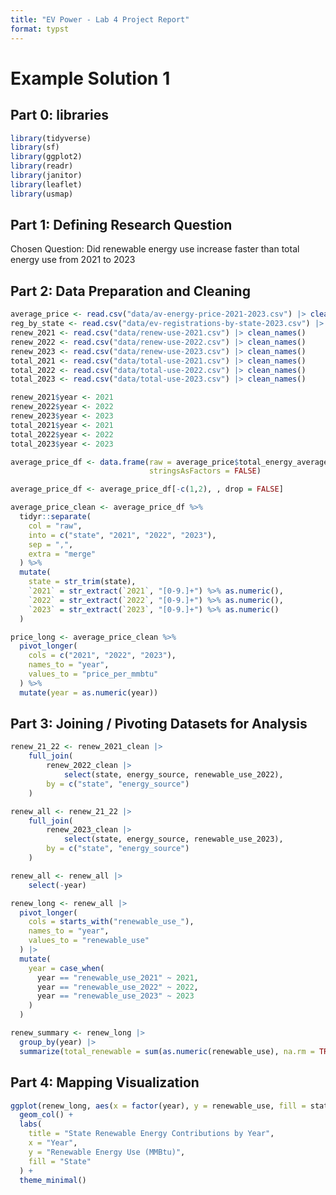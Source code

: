 ```yaml
---
title: "EV Power - Lab 4 Project Report"
format: typst
---
```


# Example Solution 1

## **Part 0: libraries**

```r
library(tidyverse)
library(sf)         
library(ggplot2)     
library(readr)
library(janitor)     
library(leaflet)     
library(usmap)       
```

## **Part 1:** **Defining Research Question**

Chosen Question: Did renewable energy use increase faster than total energy use from 2021 to 2023

## **Part 2: Data Preparation and Cleaning**

```r
average_price <- read.csv("data/av-energy-price-2021-2023.csv") |> clean_names()
reg_by_state <- read.csv("data/ev-registrations-by-state-2023.csv") |> clean_names()
renew_2021 <- read.csv("data/renew-use-2021.csv") |> clean_names()
renew_2022 <- read.csv("data/renew-use-2022.csv") |> clean_names()
renew_2023 <- read.csv("data/renew-use-2023.csv") |> clean_names()
total_2021 <- read.csv("data/total-use-2021.csv") |> clean_names()
total_2022 <- read.csv("data/total-use-2022.csv") |> clean_names()
total_2023 <- read.csv("data/total-use-2023.csv") |> clean_names()

renew_2021$year <- 2021
renew_2022$year <- 2022
renew_2023$year <- 2023
total_2021$year <- 2021
total_2022$year <- 2022
total_2023$year <- 2023

average_price_df <- data.frame(raw = average_price$total_energy_average_price_dollars_per_million_btu, 
                               stringsAsFactors = FALSE)

average_price_df <- average_price_df[-c(1,2), , drop = FALSE]

average_price_clean <- average_price_df %>%
  tidyr::separate(
    col = "raw",
    into = c("state", "2021", "2022", "2023"),
    sep = ",",
    extra = "merge"
  ) %>%
  mutate(
    state = str_trim(state),
    `2021` = str_extract(`2021`, "[0-9.]+") %>% as.numeric(),
    `2022` = str_extract(`2022`, "[0-9.]+") %>% as.numeric(),
    `2023` = str_extract(`2023`, "[0-9.]+") %>% as.numeric()
  )

price_long <- average_price_clean %>%
  pivot_longer(
    cols = c("2021", "2022", "2023"),
    names_to = "year",
    values_to = "price_per_mmbtu"
  ) %>%
  mutate(year = as.numeric(year))


```

## **Part 3: Joining / Pivoting Datasets for Analysis**

```r
renew_21_22 <- renew_2021_clean |>
    full_join(
        renew_2022_clean |>
            select(state, energy_source, renewable_use_2022),
        by = c("state", "energy_source")
    )

renew_all <- renew_21_22 |>
    full_join(
        renew_2023_clean |>
            select(state, energy_source, renewable_use_2023),
        by = c("state", "energy_source")
    )

renew_all <- renew_all |> 
    select(-year)

renew_long <- renew_all |>
  pivot_longer(
    cols = starts_with("renewable_use_"),
    names_to = "year",
    values_to = "renewable_use"
  ) |>
  mutate(
    year = case_when(
      year == "renewable_use_2021" ~ 2021,
      year == "renewable_use_2022" ~ 2022,
      year == "renewable_use_2023" ~ 2023
    )
  )

renew_summary <- renew_long |>
  group_by(year) |>
  summarize(total_renewable = sum(as.numeric(renewable_use), na.rm = TRUE))

```

## **Part 4: Mapping Visualization**

```r


ggplot(renew_long, aes(x = factor(year), y = renewable_use, fill = state)) +
  geom_col() +
  labs(
    title = "State Renewable Energy Contributions by Year",
    x = "Year",
    y = "Renewable Energy Use (MMBtu)",
    fill = "State"
  ) +
  theme_minimal() 

```